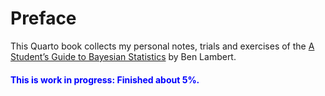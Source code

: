 # Preface {.unnumbered}

This Quarto book collects my personal notes, trials and exercises of the
[A Student's Guide to Bayesian
Statistics](https://uk.sagepub.com/en-gb/eur/book/student%E2%80%99s-guide-bayesian-statistics)
by Ben Lambert.

::: {.callout-note style="color: blue;"}
#### This is work in progress: Finished about 5%.
:::
